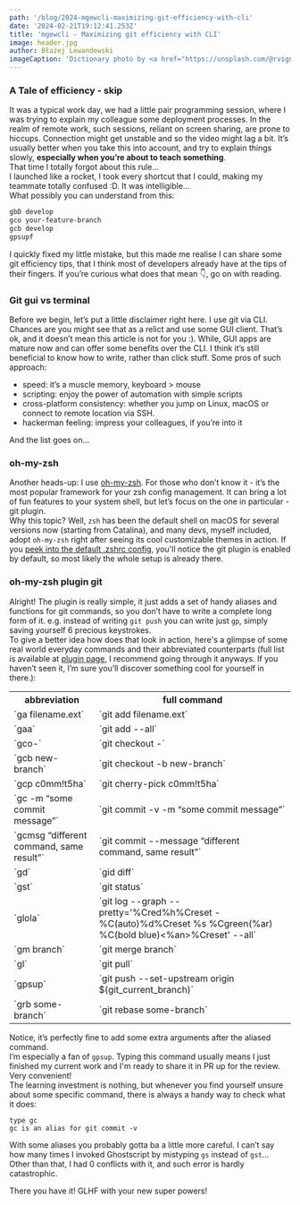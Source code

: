 ```yaml
---
path: '/blog/2024-mgewcli-maximizing-git-efficiency-with-cli'
date: '2024-02-21T19:12:41.253Z'
title: 'mgewcli - Maximizing git efficiency with CLI'
image: header.jpg
author: Błażej Lewandowski
imageCaption: 'Dictionary photo by <a href="https://unsplash.com/@rvignes">Romain Vignes</a>'
---
```


### A Tale of efficiency - skip
It was a typical work day, we had a little pair programming session, where I was trying to explain my colleague some deployment processes. In the realm of remote work, such sessions, reliant on screen sharing, are prone to hiccups. Connection might get unstable and so the video might lag a bit. It’s usually better when you take this into account, and try to explain things slowly, **especially when you’re about to teach something**.  
That time I totally forgot about this rule...  
I launched like a rocket, I took every shortcut that I could, making my teammate totally confused :D. 
It was intelligible...  
What possibly you can understand from this:
```sh
gbD develop
gco your-feature-branch
gcb develop
gpsupf
```
I quickly fixed my little mistake, but this made me realise I can share some git efficiency tips, that I think most of developers already have at the tips of their fingers.
If you’re curious what does that mean 👇, go on with reading.

### Git gui vs terminal
Before we begin, let’s put a little disclaimer right here. I use git via CLI. Chances are you might see that as a relict and use some GUI client. That’s ok, and it doesn’t mean this article is not for you :).
While, GUI apps are mature now and can offer some benefits over the CLI. I think it’s still beneficial to know how to write, rather than click stuff.
Some pros of such approach:
- speed: it’s a muscle memory, keyboard > mouse
- scripting: enjoy the power of automation with simple scripts
- cross-platform consistency: whether you jump on Linux, macOS or connect to remote location via SSH.
- hackerman feeling: impress your colleagues, if you’re into it

And the list goes on...

### oh-my-zsh
Another heads-up: I use [oh-my-zsh](https://github.com/ohmyzsh/ohmyzsh). For those who don’t know it - it’s the most popular framework for your zsh config management. It can bring a lot of fun features to your system shell, but let’s focus on the one in particular - git plugin.  
Why this topic? Well, `zsh` has been the default shell on macOS for several versions now (starting from Catalina), and many devs, myself included, adopt `oh-my-zsh` right after seeing its cool customizable themes in action. If you [peek into the default .zshrc config](https://github.com/ohmyzsh/ohmyzsh/blob/e195c7cb438224e8bcea20bdbc2e4b8a6bb3949b/templates/zshrc.zsh-template#L73), you'll notice the git plugin is enabled by default, so most likely the whole setup is already there.

### oh-my-zsh plugin git
Alright! The plugin is really simple, it just adds a set of handy aliases  and functions for git commands, so you don’t have to write a complete long form of it. e.g. instead of writing `git push` you can write just `gp`, simply saving yourself 6 precious keystrokes.  
To give a better idea how does that look in action, here's a glimpse of some real world everyday commands and their abbreviated counterparts (full list is available at [plugin page](https://github.com/ohmyzsh/ohmyzsh/blob/master/plugins/git/README.md), I recommend going through it anyways. If you haven’t seen it, I’m sure you’ll discover something cool for yourself in there.):

<table>
  <tr>
    <th>abbreviation</th>
    <th>full command</th>
  </tr>
  <tr>
    <td>`ga filename.ext`</td>
    <td>`git add filename.ext`</td>
  </tr>
  <tr>
    <td>`gaa`</td>
    <td>`git add --all`</td>
  </tr>
  <tr>
    <td>`gco-`</td>
    <td>`git checkout -`</td>
  </tr>
  <tr>
    <td>`gcb new-branch`</td>
    <td>`git checkout -b new-branch`</td>
  </tr>
  <tr>
    <td>`gcp c0mm!t5ha`</td>
    <td>`git cherry-pick c0mm!t5ha`</td>
  </tr>
  <tr>
    <td>`gc -m “some commit message”`</td>
    <td>`git commit -v -m “some commit message”`</td>
  </tr>
  <tr>
    <td>`gcmsg “different command, same result”`</td>
    <td>`git commit --message “different command, same result”`</td>
  </tr>
  <tr>
    <td>`gd`</td>
    <td>`gid diff`</td>
  </tr>
  <tr>
    <td>`gst`</td>
    <td>`git status`  </td>
  </tr>
  <tr>
    <td>`glola`</td>
    <td>`git log --graph --pretty='%Cred%h%Creset -%C(auto)%d%Creset %s %Cgreen(%ar) %C(bold blue)<%an>%Creset' --all`</td>
  </tr>
  <tr>
    <td>`gm branch`</td>
    <td>`git merge branch`</td>
  </tr>
  <tr>
    <td>`gl`</td>
    <td>`git pull`</td>
  </tr>
  <tr>
    <td>`gpsup`</td>
    <td>`git push --set-upstream origin $(git_current_branch)`</td>
  </tr>
  <tr>
    <td>`grb some-branch`</td>
    <td>`git rebase some-branch`</td>
  </tr>
</table>
 
 Notice, it’s perfectly fine to add some extra arguments after the aliased command.  
 I’m especially a fan of `gpsup`. Typing this command usually means I just finished my current work and I'm ready to share it in PR up for the review. Very convenient!  
 The learning investment is nothing, but whenever you find yourself unsure about some specific command, there is always a handy way to check what it does:
 ```
 type gc
 gc is an alias for git commit -v
 ```
With some aliases you probably gotta ba a little more careful. I can’t say how many times I invoked Ghostscript by mistyping `gs` instead of `gst`... Other than that, I had 0 conflicts with it, and such error is hardly catastrophic.

There you have it! 
GLHF with your new super powers!
